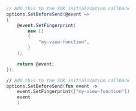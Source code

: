 ```csharp
// Add this to the SDK initialization callback
options.SetBeforeSend(@event =>
{
    @event.SetFingerprint(
        new []
        {
            "my-view-function",
        }
    );

    return @event;
});
```

```fsharp
// Add this to the SDK initialization callback
options.SetBeforeSend(fun event ->
    event.SetFingerprint(["my-view-function"])
    event
    )
```
